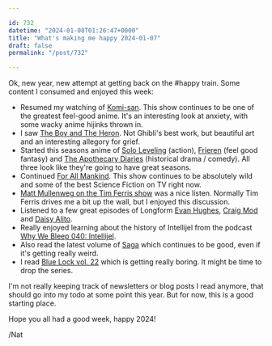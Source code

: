 ```yaml
---

id: 732
datetime: "2024-01-08T01:26:47+0000"
title: "What's making me happy 2024-01-07"
draft: false
permalink: "/post/732"

---
```


Ok, new year, new attempt at getting back on the #happy train. Some content I consumed and enjoyed this week:

 - Resumed my watching of [Komi-san](https://www.animenewsnetwork.com/encyclopedia/anime.php?id=24369). This show continues to be one of the greatest feel-good anime. It's an interesting look at anxiety, with some wacky anime hijinks thrown in.
 - I saw [The Boy and The Heron](https://en.wikipedia.org/wiki/The_Boy_and_the_Heron). Not Ghibli's best work, but beautiful art and an interesting allegory for grief.
 - Started this seasons anime of [Solo Leveling](https://www.animenewsnetwork.com/encyclopedia/anime.php?id=26000) (action), [Frieren](https://www.animenewsnetwork.com/encyclopedia/anime.php?id=26334) (feel good fantasy) and [The Apothecary Diaries](https://www.animenewsnetwork.com/encyclopedia/anime.php?id=27141) (historical drama / comedy). All three look like they're going to have great seasons.
 - Continued [For All Mankind](https://en.wikipedia.org/wiki/For_All_Mankind_(TV_series)). This show continues to be absolutely wild and some of the best Science Fiction on TV right now.
 - [Matt Mullenweg on the Tim Ferris show](https://tim.blog/2023/12/29/matt-mullenweg-2/) was a nice listen. Normally Tim Ferris drives me a bit up the wall, but I enjoyed this discussion.
 - Listened to a few great episodes of Longform [Evan Hughes](https://longform.org/player/longform-podcast-555-evan-hughes), [Craig Mod](https://longform.org/player/longform-podcast-559-craig-mod) and [Daisy Alito](https://longform.org/player/longform-podcast-562-daisy-alioto).
 - Really enjoyed learning about the history of Intellijel from the podcast [Why We Bleep 040: Intellijel](https://www.whywebleep.com/whywebleep/2023/wwbintellijel).
 - Also read the latest volume of [Saga](https://www.goodreads.com/book/show/29237226-saga-volume-11) which continues to be good, even if it's getting really weird.
 - I read [Blue Lock vol. 22](https://www.goodreads.com/book/show/200089888-blue-lock-vol-22) which is getting really boring. It might be time to drop the series.

I'm not really keeping track of newsletters or blog posts I read anymore, that should go into my todo at some point this year. But for now, this is a good starting place.

Hope you all had a good week, happy 2024!

/Nat
